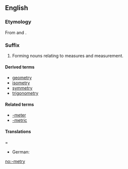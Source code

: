 ==English==

===Etymology===
From {{term|-meter}} and {{term|-y}}.

===Suffix===
{{infl|en|suffix|cat=suffixes|sort=metry}}

# Forming nouns relating to measures and measurement.

====Derived terms====
* [[geometry]]
* [[isometry]]
* [[symmetry]]
* [[trigonometry]]

====Related terms====
* [[-meter]]
* [[-metric]]

====Translations=====
{{trans-top|forming nouns relating to measures and measurement}}
*German: {{t|de|-metrie}}
{{trans-mid}}
{{trans-bottom}}

[[no:-metry]]
